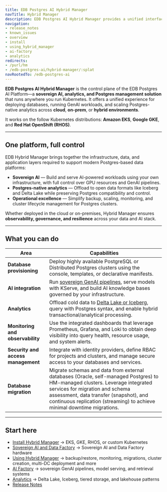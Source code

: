 ```yaml
---
title: EDB Postgres AI Hybrid Manager
navTitle: Hybrid Manager
description: EDB Postgres AI Hybrid Manager provides a unified interface for provisioning and managing PostgreSQL clusters within the EDB Postgres AI platform
navigation:
- release_notes
- known_issues
- overview
- install
- using_hybrid_manager
- ai-factory
- analytics
redirects:
- /purl/hm
- /edb-postgres-ai/hybrid-manager/:splat
navRootedTo: /edb-postgres-ai
---
```


**EDB Postgres AI Hybrid Manager** is the control plane of the EDB Postgres AI Platform—a **sovereign AI, analytics, and Postgres management solution** that runs anywhere you run Kubernetes. It offers a unified experience for deploying databases, running GenAI workloads, and scaling Postgres-native analytics across **cloud**, **on-prem**, or **hybrid environments**.

It works on the follow Kubernetes distributions: **Amazon EKS**, **Google GKE**, and **Red Hat OpenShift (RHOS)**.

---

## One platform, full control

EDB Hybrid Manager brings together the infrastructure, data, and application layers required to support modern Postgres-based data platforms:

-   **Sovereign AI** — Build and serve AI-powered workloads using your own infrastructure, with full control over GPU resources and GenAI pipelines.
-   **Postgres-native analytics** — Offload to open data formats like Iceberg and Delta Lake while preserving Postgres compatibility and control.
-   **Operational excellence** — Simplify backup, scaling, monitoring, and cluster lifecycle management for Postgres clusters.

Whether deployed in the cloud or on-premises, Hybrid Manager ensures **observability, governance, and resilience** across your data and AI stack.

---

## What you can do

| Area                               | Capabilities                                                                                                                                                                                                                                                                        |
| ---------------------------------- | ----------------------------------------------------------------------------------------------------------------------------------------------------------------------------------------------------------------------------------------------------------------------------------- |
| **Database provisioning**          | Deploy highly available PostgreSQL or Distributed Postgres clusters using the console, templates, or declarative manifests.                                                                                                                                                         |
| **AI integration**                 | Run [sovereign GenAI pipelines](ai-factory/), serve models with KServe, and build AI knowledge bases governed by your infrastructure.                                                                                                                                               |
| **Analytics**                      | Offload cold data to [Delta Lake or Iceberg](analytics/), query with Postgres syntax, and enable hybrid transactional/analytical processing.                                                                                                                                        |
| **Monitoring and observability**   | Use the integrated dashboards that leverage Prometheus, Grafana, and Loki to obtain deep visibility into query health, resource usage, and system alerts.                                                                                                                           |
| **Security and access management** | Integrate with identity providers, define RBAC for projects and clusters, and manage secure access to your databases and services.                                                                                                                                                  |
| **Database migration**             | Migrate schemas and data from external databases (Oracle, self-managed Postgres) to HM-managed clusters. Leverage integrated services for migration and schema assessment, data transfer (snapshot), and continuous replication (streaming) to achieve minimal downtime migrations. |

---

## Start here

-   [Install Hybrid Manager](./install) → EKS, GKE, RHOS, or custom Kubernetes
-   [Sovereign AI and Data Factory](./system) → Sovereign AI and Data Factory hardware
-   [Using Hybrid Manager](./using_hybrid_manager) → backup/restore, monitoring, migrations, cluster creation, multi-DC deployment and more
-   [AI Factory](./ai-factory) → sovereign GenAI pipelines, model serving, and retrieval systems
-   [Analytics](./analytics) → Delta Lake, Iceberg, tiered storage, and lakehouse patterns
-   [Release Notes](./release_notes)

